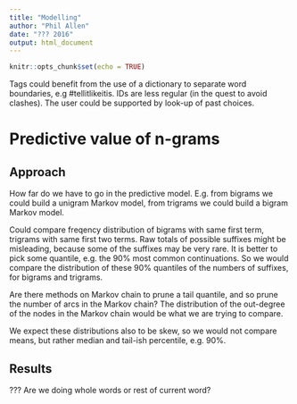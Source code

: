 ```yaml
---
title: "Modelling"
author: "Phil Allen"
date: "??? 2016"
output: html_document
---
```


```r
knitr::opts_chunk$set(echo = TRUE)
```

Tags could benefit from the use of a dictionary to separate word boundaries, e.g #tellitlikeitis. IDs are less regular (in the quest to avoid clashes). The user could be supported by look-up of past choices.

# Predictive value of n-grams

## Approach

How far do we have to go in the predictive model. E.g. from bigrams we could build a unigram Markov model, from trigrams we could build a bigram Markov model.

Could compare freqency distribution of bigrams with same first term, trigrams with same first two terms. Raw totals of possible suffixes might be misleading, because some of the suffixes may be very rare. It is better to pick some quantile, e.g. the 90% most common continuations. So we would compare the distribution of these 90% quantiles of the numbers of suffixes, for bigrams and trigrams.

Are there methods on Markov chain to prune a tail quantile, and so prune the number of arcs in the Markov chain? The distribution of the out-degree of the nodes in the Markov chain would be what we are trying to compare.

We expect these distributions also to be skew, so we would not compare means, but rather median and tail-ish percentile, e.g. 90%.

## Results




??? Are we doing whole words or rest of current word?



